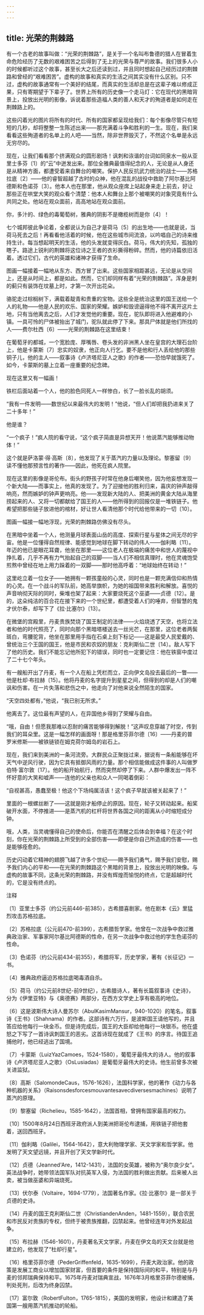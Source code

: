 ```yaml
---
---
---
```

title: 光荣的荆棘路
---



有一个古老的故事叫做：“光荣的荆棘路”，是关于一个名叫布鲁德的猎人在冒着生命危险经历了无数的艰难困苦之后得到了无上的光荣与尊严的故事。我们很多人小的时候都听过这个故事，甚至长大之后还读到过，并且同时想起自己经历过的荆棘路和曾经的“艰难困苦”。虚构的故事和真实的生活之间其实没有什么区别。只不过，虚构的故事通常有一个美好的结尾，而真实的生活却总是在这辈子难以修成正果，只有寄期望于下辈子了。世界上所有的历史像一个走马灯：它在现代的黑暗背景上，投放出光明的影像，诉说着那些造福人类的善人和天才的殉道者是如何走在荆棘路上的。

这些闪着光的图片将所有的时代、所有的国家都呈现给我们：每个影像尽管只有短短的几秒，却将整整一生陈述出来——那充满着斗争和胜利的一生。现在，我们来看看这些殉道者的名单上的人吧——当然，除非世界毁灭了，不然这个名单是永远无穷尽的。

现在，让我们看看那个挤满观众的圆形剧场！讽刺和诙谐的台词如同泉水一般从亚里士多芬〔1〕的“云”中迸发出来。那位全雅典最值得纪念的人，无论是从人身还是从精神方面，都遭受着来自舞台的嘲笑。保护人民反抗武力统治的战士——苏格拉底〔2〕——他的睿智超越了古时的众神，他在混乱的战役中救助了阿尔基比阿德斯和色诺芬〔3〕。他本人也在那里，他从观众座席上站起身来走上前去，好让那些正在哄堂大笑的观众看个清楚：他本人和舞台上那个被嘲笑的对象究竟有什么共同之处。他站在观众面前，高高地站在观众面前。

你，多汁的、绿色的毒葡萄树，雅典的阴影不是橄榄树而是你〔4〕！

七个城邦彼此争论着，全都说认为自己才是荷马〔5〕的出生地——也就是说，当荷马死去之后！再看看他活着的时候，他在这些城市间流浪，以吟唱自己的诗来维持生计。每当想起明天的生活，他的头发就变得灰白。荷马，伟大的先知，孤独的瞎子。路途上锐利的荆棘将这位诗之王者的衣衫撕得粉碎。然而，他的诗篇依旧活着。透过它们，古代的英雄和诸神才获得了生命。

图画一幅接着一幅地从东方、西方冒了出来。这些国家相距甚远，无论是从空间上，还是从时间上，都是如此。然而，它们却同样有着“光荣的荆棘路”。浑身是刺的蓟只有装饰在坟墓上时，才第一次开出花朵。

骆驼走过棕榈树下，满载着靛青和贵重的宝物。这些全是统治这里的国王送给一个人的礼物——他是人民的欢乐、国家的荣耀。嫉妒和毁谤逼得他不得不离开这片土地，只有当他离去之后，人们才发觉他的重要。现在，驼队即将进入他避难的小镇。一具可怜的尸体被抬出了城门，驼队就此停了下来。那具尸体就是他们所找的人——费尔杜西〔6〕——光荣的荆棘路在这里结束！

在葡萄牙的都城，一个宽脸庞、厚嘴唇、卷头发的非洲黑人坐在皇宫的大理石台阶上，他是卡蒙斯〔7〕忠实的奴隶，他正向人行乞。要不是他和行人丢给他的那些铜子儿，他的主人——叙事诗《卢济塔尼亚人之歌》的作者——恐怕早就饿死了。如今，卡蒙斯的墓上立着一座重要的纪念碑。

现在这里又有一幅画！

铁栏后面站着一个人，他的脸色同死人一样惨白，长了一脸长乱的胡须。

“我有一件发明——数世纪以来最伟大的发明！”他说，“但人们却把我扔进来关了二十多年！”

他是谁？

“一个疯子！”疯人院的看守说，“这个疯子简直是异想天开！他说蒸汽能够推动物体！”

这个就是萨洛蒙·得·高斯〔8〕，他发现了关于蒸汽的力量以及理论。黎塞留〔9〕读不懂他那预言性的著作——因此，他死在疯人院里。

现在这里的影像是哥伦布。街头的野孩子时常在他身后嘲笑他，因为他妄想发现一个新大陆——而事实上，他真的发现了。为了迎接他的胜利归来，喜庆的钟声敲得响亮，然而嫉妒的钟声更响亮。他——发现新大陆的人、把美洲的黄金大陆从海里捞起来的人、又将一切都献给了国王的人——他所得到的回报仅是一堆铁链子。他希望把那些链子放进他的棺材，好让世人看清他那个时代给他带来的一切〔10〕。

图画一幅接一幅地浮现，光荣的荆棘路仿佛没有尽头。

在黑暗中坐着一个人，他测量月球表面山岳的高度、探索行星与星体之间无尽的宇宙。他是一位懂得自然规律、能感觉到地球在脚下转动的伟人——伽利略〔11〕。年迈的他已是眼花耳聋，他坐在那里——这位老人在极端的痛苦中和世人的蔑视中挣扎着，几乎不再有力气抬起自己的双脚——当人们不相信真理时，他在灵魂饱受煎熬中曾经在地上用力跺着的一双脚——那时他高呼着：“地球始终在转动！”

这里屹立着一位女子——她拥有一颗孩童般的心灵，同时也是一颗充满信仰和热情的心灵。在一个战斗的军队前，她高举旗帜，为她的祖国带来胜利和解放。喜悦的声音响彻天际的同时，柴堆也架了起来：大家要烧死这个巫婆——贞德〔12〕。是的，这朵纯洁的百合花在接下来的一个世纪里，都遭受着人们的唾弃，但智慧的鬼才伏尔泰，却写下了《拉·比塞尔》〔13〕。

在微堡的宫殿里，丹麦贵族焚烧了国王制定的法律——火焰烧透了天空，也将立法者和他的时代照亮了，同时向那个黑暗塔楼送去一丝光芒，在那里，这位老者两鬓斑白，弯腰驼背，他坐在那里用手指在石桌上刻下标记——这是最受人民爱戴的、曾统治三个王国的国王，他是市民和农奴的朋友：克利斯仙二世〔14〕。敌人写下了他的历史。我们不能忘记他所犯下的错误，同时也一定要记住：他在铁窗中度过了二十七个年头。

有一艘船开出了丹麦，有一个人在船上凭栏而立，正向伊文岛投去最后的一瞥——他是杜却·布拉赫〔15〕。他将丹麦的名字提升到星星之间，但得到的却是人们的嘲讽和伤害。在一片失落和悲伤之中，他走向了对他来说全然陌生的国家。

“天空四处都有，”他说，“我已别无所求。”

他离去了。这位最有声望的人，在异国他乡得到了荣耀与自由。

“哦，自由！但愿我那难以忍耐的痛苦能够得到解脱！”这声叹息穿越了时空，传到我们的耳朵里。这是一幅怎样的画面呀！那是格里芬菲尔德〔16〕——丹麦的普罗米修斯——被铁链锁在姆克荷尔姆岛的岩石上。

现在，我们来到美洲的一条河流旁。大群民众正聚拢过来，据说有一条船能够在坏天气中逆风行驶，因为它具有抵御风雨的力量。那个相信能做成这件事的人叫做罗伯特·富尔敦〔17〕。他的船开始航行，然而突然却停了下来。人群中爆发出一阵不怀好意的大笑和嘘声——连他的父亲也和众人一同喝着倒彩：

“自视甚高，愚蠢至极！他这个下场纯属活该！这个疯子早就该被关起来了！”

里面的一根螺丝断了——这就是刚才船停止的原因。现在，轮子又转动起来。船桨破开水面，不停推进——是蒸汽机的杠杆将世界各国之间的距离从小时缩短成分钟。

哦，人类，当灵魂懂得自己的使命后，你能否在清醒之后体会到幸福？在这个时刻，你在光荣的荆棘路上所受到的全部伤害——即便是你自己所造成的伤害——也是能够痊愈的。

历史闪动着它精神的翅膀飞越了许多个世纪——赐予我们勇气，赐予我们安慰，赐予我们内心的平和——在光荣的荆棘路这个黑暗的背景上，投放出光明的映像。与虚构的故事不同，这条光荣的荆棘路，并没有辉煌而愉悦的终点，它是超越时代的，它是没有终点的。



注释

〔1〕亚里士多芬（约公元前446-前385），古希腊喜剧家。他在剧本《云》里猛烈攻击苏格拉底。

〔2〕苏格拉底（公元前470-前399），古希腊哲学家。他曾在一次战争中救过雅典政治家、军事家阿尔基比阿德斯的性命，在另一次战争中救过他的学生色诺芬的性命。

〔3〕色诺芬（约公元前434-前355），希腊将军，历史学家，著有《长征记》一书。

〔4〕雅典政府逼迫苏格拉底喝毒酒自杀。

〔5〕荷马（约公元前8世纪-前9世纪），古希腊诗人，著有长篇叙事诗《史诗》，分为《伊里亚特》与《奥德赛》两部分，在西方文学史上享有极高的地位。

〔6〕这是波斯伟大诗人曼苏尔（AbulKasimMansur，940-1020）的笔名，叙事诗《王书》（Shahnama）的作者。这部诗有六万行，是波斯国王请他写的，并且答应给他每行一块金币。但是诗完成后，国王的大臣却给他每行一块银币。他在盛怒之下写了一首诗讽刺国王的恶劣。这首诗现在就成了《王书》的序言。待国王追捕他时，他已经逃出了国境。

〔7〕卡蒙斯（LuizYazCamoes，1524-1580），葡萄牙最伟大的诗人。他的叙事诗《卢济塔尼亚人之歌》（OsLusiadas）是葡萄牙最伟大的史诗。他生前曾多次被关进监狱。

〔8〕高斯（SalomondeCaus，1576-1626），法国科学家，他的著作《动力与各种机器的关系》（Raisonsdesforcesmouvantesavecdiversesmachines）说明了蒸汽的原理。

〔9〕黎塞留（Richelieu，1585-1642），法国首相，曾拥有国家最高的权力。

〔10〕1500年8月24日西班牙政府派人到美洲把哥伦布逮捕，用铁链子把他套着，送回西班牙。

〔11〕伽利略（Galilei，1564-1642），意大利物理学家、天文学家和哲学家。他发明了天文望远镜，并且开创了天文学新时代。

〔12〕贞德（Jeanned'Are，1412-1431），法国的女英雄，被称为“奥尔良少女”。英法战争时，她带领法国军队对抗英军入侵，为法国的胜利做出贡献。后来被人出卖，被当做巫婆和异端烧死。

〔13〕伏尔泰（Voltaire，1694-1779），法国著名作家。《拉·比塞尔》是一部关于贞德的史诗。

〔14〕丹麦的国王克利斯仙二世（ChristiandenAnden，1481-1559），联合农民和市民反对贵族的专权，但终于被贵族推翻，囚禁起来。他曾经连年对外发起战争。

〔15〕布拉赫（1546-1601），丹麦著名天文学家，丹麦在伊文岛的天文台就是他建立的，他发现了“杜却行星”。

〔16〕格里芬菲尔德（PederGriffenfeld，1635-1699），丹麦大政治家。他的政策是发展工商业以增加国家财富，但首要的条件是保持国际间的和平，特别是与丹麦的邻邦瑞典保持和平。1675年丹麦对瑞典宣战，1676年3月格里芬菲尔德被捕，判处死刑，后改为终身囚禁。

〔17〕富尔敦（RobertFulton，1765-1815），美国的发明家，他设计和建造了美国第一艘用蒸汽机推动的轮船。